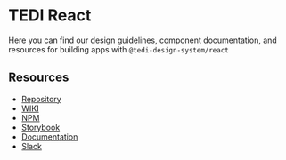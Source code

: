 
<Meta name="Welcome" title="Documentation/Welcome" />

# TEDI React

Here you can find our design guidelines, component documentation, and resources for building apps with
`@tedi-design-system/react`

## Resources

- [Repository](https://github.com/TEDI-Design-System/react)
- [WIKI](https://github.com/TEDI-Design-System/general)
- [NPM](https://www.npmjs.com/package/@tedi-design-system/react)
- [Storybook](#)
- [Documentation](https://tedi.tehik.ee)
- [Slack](https://join.slack.com/t/tehikustiilijuhis/shared_invite/zt-1occd0lhx-L5XJ3VWBBBKFo_yz0DZEeA)
